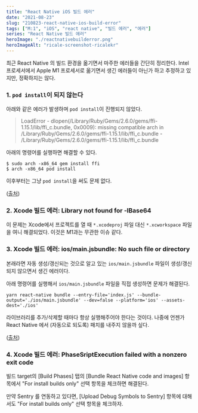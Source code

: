 ```yaml
---
title: "React Native iOS 빌드 에러"
date: "2021-08-23"
slug: "210823-react-native-ios-build-error"
tags: ["M:1", "iOS", "react native", "빌드 에러", "에러"]
series: "React Native 빌드 에러"
heroImage: "./reactnativebuilderror.png"
heroImageAlt: "ricale-screenshot-ricalekr"
---
```


최근 React Native 의 빌드 환경을 옮기면서 마주한 에러들을 간단히 정리한다. Intel 프로세서에서 Apple M1 프로세서로 옮기면서 생긴 에러들이 아닌가 하고 추정하고 있지만, 정확하지는 않다.

### 1. `pod install`이 되지 않는다

아래와 같은 에러가 발생하며 `pod install`이 진행되지 않았다.

> LoadError - dlopen(/Library/Ruby/Gems/2.6.0/gems/ffi-1.15.1/lib/ffi_c.bundle, 0x0009): missing compatible arch in /Library/Ruby/Gems/2.6.0/gems/ffi-1.15.1/lib/ffi_c.bundle - /Library/Ruby/Gems/2.6.0/gems/ffi-1.15.1/lib/ffi_c.bundle

아래의 명령어를 실행하면 해결할 수 있다.

    $ sudo arch -x86_64 gem install ffi
    $ arch -x86_64 pod install

이후부터는 그냥 `pod install`을 써도 문제 없다.

([출처](https://github.com/CocoaPods/CocoaPods/issues/10220#issuecomment-730963835))

### 2. Xcode 빌드 에러: Library not found for -lBase64

이 문제는 Xcode에서 프로젝트를 열 때 `*.xcodeproj` 파일 대신 `*.xcworkspace` 파일을 여니 해결되었다. 이것은 M1과는 무관한 이슈 같다.

### 3. Xcode 빌드 에러: ios/main.jsbundle: No such file or directory

본래라면 자동 생성/갱신되는 것으로 알고 있는 `ios/main.jsbundle` 파일이 생성/갱신되지 않으면서 생긴 에러이다.

아래 명령어를 실행해서 `ios/main.jsbundle` 파일을 직접 생성하면 문제가 해결된다.

```
yarn react-native bundle --entry-file='index.js' --bundle-output='./ios/main.jsbundle' --dev=false --platform='ios' --assets-dest='./ios'
```

라이브러리를 추가/삭제할 때마다 항상 실행해주어야 한다는 것이다. 나중에 언젠가 React Native 에서 (자동으로 되도록) 패치를 내주지 않을까 싶다.

([출처](https://github.com/facebook/react-native/issues/18472#issuecomment-407759054))

### 4. Xcode 빌드 에러: PhaseSriptExecution failed with a nonzero exit code

빌드 target의 [Build Phases] 탭의 [Bundle React Native code and images] 항목에서 "For install builds only" 선택 항목을 체크하면 해결된다.

만약 Sentry 를 연동하고 있다면, [Upload Debug Symbols to Sentry] 항목에 대해서도 "For install builds only" 선택 항목을 체크하자.
